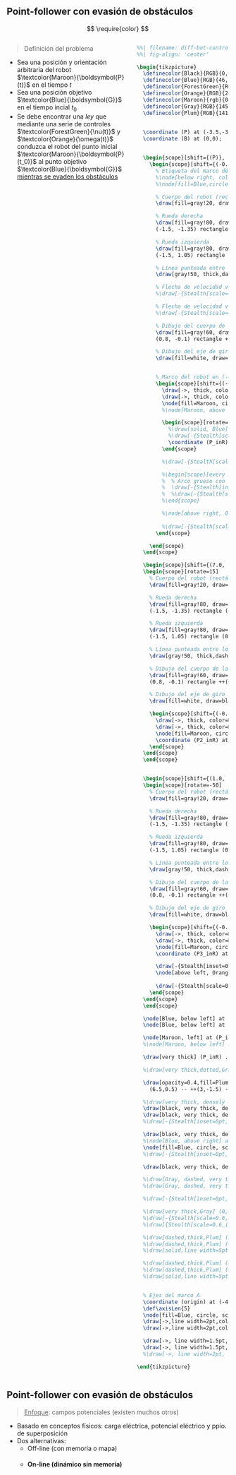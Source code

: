 ## Point-follower con evasión de obstáculos {.smaller}

::: {.hidden}
$$
\require{color}
$$
:::

::: {.columns}
::: {.column}

> Definición del problema

- Sea una posición y orientación arbitraria del robot $\textcolor{Maroon}{\boldsymbol{P}(t)}$ en el tiempo $t$
- Sea una posición objetivo $\textcolor{Blue}{\boldsymbol{G}}$ en el tiempo incial $t_0$
- Se debe encontrar una *ley* que mediante una serie de controles $\textcolor{ForestGreen}{\nu(t)}$ y $\textcolor{Orange}{\omega(t)}$ conduzca el robot del punto inicial $\textcolor{Maroon}{\boldsymbol{P}(t_0)}$ al punto objetivo $\textcolor{Blue}{\boldsymbol{G}}$ [mientras se evaden los obstáculos]{.underline}
 
:::
::: {.column}

```.tikz
%%| filename: diff-bot-control
%%| fig-align: 'center'

\begin{tikzpicture}
  \definecolor{Black}{RGB}{0,0,0}
  \definecolor{Blue}{RGB}{46, 49, 146}              % pigment: {0.2, 0.2, 0.6}
  \definecolor{ForestGreen}{RGB}{21, 155, 82}       % web: {0.13, 0.55, 0.13}
  \definecolor{Orange}{RGB}{244, 110, 43}           % web color: {1.0, 0.65, 0.0}
  \definecolor{Maroon}{rgb}{0.76, 0.13, 0.28}       % brightmaroon
  \definecolor{Gray}{RGB}{145, 143, 143}            % html/cssgray: {0.5, 0.5, 0.5}
  \definecolor{Plum}{RGB}{141, 25, 143}             % traditional: {0.56, 0.27, 0.52}

  
  \coordinate (P) at (-3.5,-3.0);
  \coordinate (B) at (0,0);


  \begin{scope}[shift={(P)}, rotate=25, opacity=0.5, transform shape]
    \begin{scope}[shift={(-0.75, 0.0)}, every node/.style={scale=1.2}]
      % Etiqueta del marco de referencia A (debajo del origen, a la derecha)
      %\node[below right, color=Blue] at (0,-0.1) {$\{\boldsymbol{A}\}$};
      %\node[fill=Blue,circle,scale=0.4] at (0,0);

      % Cuerpo del robot (rectángulo)
      \draw[fill=gray!20, draw=black, thick] (-1.5,-1) rectangle (1.5,1);

      % Rueda derecha
      \draw[fill=gray!80, draw=black, thick, rounded corners=0.15cm]
      (-1.5, -1.35) rectangle (0, -1.05);

      % Rueda izquierda
      \draw[fill=gray!80, draw=black, thick, rounded corners=0.15cm]
      (-1.5, 1.05) rectangle (0, 1.35);

      % Línea punteada entre los centros de las ruedas
      \draw[gray!50, thick,dash pattern=on 2pt off 1pt] (-0.75, -1.05) -- (-0.75, 1.05);

      % Flecha de velocidad v_L (rueda inferior)
      %\draw[-{Stealth[scale=0.6,inset=0pt]}, thick] (0.1, -1.2) -- (0.5, -1.2) node[midway, below] {$v_R$};

      % Flecha de velocidad v_R (rueda superior)
      %\draw[-{Stealth[scale=0.6,inset=0pt]}, thick] (0.1, 1.2) -- (0.5, 1.2) node[midway, above] {$v_L$};

      % Dibujo del cuerpo de la rueda (rectángulo gris oscuro con bordes redondeados)
      \draw[fill=gray!60, draw=black, thick, rounded corners=0.1cm] 
      (0.8, -0.1) rectangle ++(0.5, 0.2);

      % Dibujo del eje de giro (círculo blanco con borde negro a la izquierda)
      \draw[fill=white, draw=black, thick] (0.8, 0) circle (0.05);


      % Marco del robot en (-0.75, 0)
      \begin{scope}[shift={(-0.75, 0)}]
        \draw[->, thick, color=Maroon] (0,0) -- (3.0,0) node[right] {}; %{$\boldsymbol{x}_R$};
        \draw[->, thick, color=Maroon] (0,0) -- (0,3.0) node[left=2] {}; %{$\boldsymbol{y}_R$};
        \node[fill=Maroon, circle, scale=0.4] at (0,0) {};
        %\node[Maroon, above right] at (0,0) {\large $\boldsymbol{P}(t_0)$};

        \begin{scope}[rotate=-20, transform shape]
          %\draw[solid, Blue] (0,0) -- ++(2.8,0);
          %\draw[-{Stealth[scale=0.6,inset=0pt]}, thick, Orange] (2.5,0) arc[start angle=0, end angle=20, radius=2.5] node[midway, right] {$\theta$};
          \coordinate (P_inR) at (0,0);
        \end{scope}

        %\draw[-{Stealth[scale=0.6,inset=0pt]}, thick, Maroon] (3.4,0) arc[start angle=0, end angle=15.3, radius=3.4] node[midway, right] {$\alpha$};

        %\begin{scope}[every node/.style={scale=0.75}, transform shape]
        %  % Arco grueso con flecha sólida
        %  \draw[-{Stealth[inset=0pt, length=7pt,flex]}, line width=3pt, Orange] (-180:0.4) arc[start angle=-180, end angle=0, radius=0.4] coordinate[pos=1.0](e331); %node[pos=0.6,below left] {$\omega (t)$};
        %  %\draw[-{Stealth[scale=0.6,inset=0pt]}, thick, ForestGreen] (0,1.5) -- ++(0,0.6) node[midway, right] {$\dot{y}$};
        %\end{scope}

        %\node[above right, Orange] at (e331) {$\omega (t)$};
        
        %\draw[-{Stealth[scale=0.6,inset=0pt]}, very thick, ForestGreen] (0, 0) -- ++(2.0, 0) node[pos=1, above] {$\nu (t)$};
      \end{scope}

    \end{scope}
  \end{scope}

  \begin{scope}[shift={(7.0, -8.0)}, opacity=0.5, every node/.style={scale=1.5}]
  \begin{scope}[rotate=15]
    % Cuerpo del robot (rectángulo)
    \draw[fill=gray!20, draw=black, thick] (-1.5,-1) rectangle (1.5,1);

    % Rueda derecha
    \draw[fill=gray!80, draw=black, thick, rounded corners=0.15cm]
    (-1.5, -1.35) rectangle (0, -1.05);

    % Rueda izquierda
    \draw[fill=gray!80, draw=black, thick, rounded corners=0.15cm]
    (-1.5, 1.05) rectangle (0, 1.35);

    % Línea punteada entre los centros de las ruedas
    \draw[gray!50, thick,dash pattern=on 2pt off 1pt] (-0.75, -1.05) -- (-0.75, 1.05);

    % Dibujo del cuerpo de la rueda (rectángulo gris oscuro con bordes redondeados)
    \draw[fill=gray!60, draw=black, thick, rounded corners=0.1cm] 
    (0.8, -0.1) rectangle ++(0.5, 0.2);

    % Dibujo del eje de giro (círculo blanco con borde negro a la izquierda)
    \draw[fill=white, draw=black, thick] (0.8, 0) circle (0.05);

    \begin{scope}[shift={(-0.75, 0)}, transform shape]
      \draw[->, thick, color=Maroon] (0,0) -- (3.0,0) node[right] {};% {$\boldsymbol{x}_R$};
      \draw[->, thick, color=Maroon] (0,0) -- (0,2.5) node[left=2] {};% {$\boldsymbol{y}_R$};
      \node[fill=Maroon, circle, scale=0.4] at (0,0) {};
      \coordinate (P2_inR) at (0,0);
    \end{scope}
  \end{scope}
  \end{scope}


  \begin{scope}[shift={(1.0, -6.1)}, every node/.style={scale=1.5}]
  \begin{scope}[rotate=-50]
    % Cuerpo del robot (rectángulo)
    \draw[fill=gray!20, draw=black, thick] (-1.5,-1) rectangle (1.5,1);

    % Rueda derecha
    \draw[fill=gray!80, draw=black, thick, rounded corners=0.15cm]
    (-1.5, -1.35) rectangle (0, -1.05);

    % Rueda izquierda
    \draw[fill=gray!80, draw=black, thick, rounded corners=0.15cm]
    (-1.5, 1.05) rectangle (0, 1.35);

    % Línea punteada entre los centros de las ruedas
    \draw[gray!50, thick,dash pattern=on 2pt off 1pt] (-0.75, -1.05) -- (-0.75, 1.05);

    % Dibujo del cuerpo de la rueda (rectángulo gris oscuro con bordes redondeados)
    \draw[fill=gray!60, draw=black, thick, rounded corners=0.1cm] 
    (0.8, -0.1) rectangle ++(0.5, 0.2);

    % Dibujo del eje de giro (círculo blanco con borde negro a la izquierda)
    \draw[fill=white, draw=black, thick] (0.8, 0) circle (0.05);

    \begin{scope}[shift={(-0.75, 0)}, transform shape]
      \draw[->, thick, color=Maroon] (0,0) -- (3.0,0) node[right, rotate=50] {$\boldsymbol{x}_R$};
      \draw[->, thick, color=Maroon] (0,0) -- (0,2.5) node[above, rotate=50] {$\boldsymbol{y}_R$};
      \node[fill=Maroon, circle, scale=0.4] at (0,0) {};
      \coordinate (P3_inR) at (0,0);

      \draw[-{Stealth[inset=0pt, length=7pt,flex]}, line width=3pt, Orange] (-225:0.4) arc[start angle=-225, end angle=0, radius=0.4] coordinate[pos=.5](e331); %node[pos=0.6,below left] {$\omega (t)$};
      \node[above left, Orange, rotate=50] at (e331) {\large $\boldsymbol{\omega (t)}$};
        
      \draw[-{Stealth[scale=0.6,inset=0pt]}, line width=3pt, ForestGreen] (0, 0) -- ++(2.0, 0) node[pos=1, above right, rotate=50] {\large $\boldsymbol{\nu (t)}$};
    \end{scope}
  \end{scope}
  \end{scope}

  \node[Blue, below left] at (-4.5,-5.0) {$\textsf{previo}$};
  \node[Blue, below left] at (7.0,-9.6) {$\textsf{futuro}$};

  \node[Maroon, left] at (P_inR) {\LARGE $\boldsymbol{P}(t_0)$};
  %\node[Maroon, below left] at (P3_inR) {\large $\boldsymbol{P}(t)$};

  \draw[very thick] (P_inR) .. controls ++(20:5) and ++(10:-5) .. (P2_inR);

  %\draw[very thick,dotted,Gray] (P_inR) -- (P2_inR);

  \draw[opacity=0.4,fill=Plum]
    (6.5,0.5) -- ++(3,-1.5) -- ++(-0.5,-2) -- ++(-3.5,-1.5) -- ++(-4,2) node[pos=1.0](O1) {} node[pos=0.9](O2) {} -- ++(0.5,2) -- cycle;

  %\draw[very thick, densely dashed] (O2) -- (P3_inR);
  \draw[black, very thick, densely dashed] (P_inR) -- (O1) node[circle, fill=Plum, scale=0.8](O1) {};
  \draw[black, very thick, densely dashed] (P3_inR) -- ++(60:3.1) node[circle, fill=Plum, scale=0.8](O2) {} node[midway, above left] {\Large $\vec{\boldsymbol{\eta}}$} node[Plum, above=4] {\Large $\boldsymbol{O}$};
  %\draw[-{Stealth[inset=0pt,flex]}, line width=3pt, color=Plum] (P3_inR) -- ++(-120:3) node[below] {\Large $\boldsymbol{F}_R$};

  \draw[black, very thick, densely dashed] (P3_inR) -- ++(20:12) node(G) {} node[midway, above] {\LARGE $\vec{\boldsymbol{e}}$} node[Blue, above right] {\Large $\boldsymbol{G}$};
  %\node[Blue, above right] at (11,-2) {$\boldsymbol{G}$};
  \node[fill=Blue, circle, scale=0.8] at (G) {};
  %\draw[-{Stealth[inset=0pt,flex]}, line width=3pt, color=Blue] (P3_inR) -- ++(20:3) node[above] {\Large $\boldsymbol{F}_A$};

  \draw[black, very thick, densely dashed] (P2_inR) -- (G) {};

  %\draw[Gray, dashed, very thick] (P3_inR) ++(20:3) -- ++(-120:3);
  %\draw[Gray, dashed, very thick] (P3_inR) ++(-120:3) -- ++(20:3);

  %\draw[-{Stealth[inset=0pt,flex]}, line width=3pt, color=ForestGreen] (P3_inR) -- ++(-50:2.2) node[below] {\Large $\boldsymbol{F}_T$};

  %\draw[very thick,Gray] (0,0) -- (P_inR) node[midway, above] {$\rho$};
  %\draw[-{Stealth[scale=0.6,inset=0pt]},very thick,Gray] (0,0) -- ++(2.0,1.45) node[pos=1, above] {$\hat{x}$};
  %\draw[{Stealth[scale=0.6,inset=0pt]}-, thick, Gray] (1.5,0) arc[start angle=0, end angle=35.3, radius=1.5] node[midway, right] {$\beta$};

  %\draw[dashed,thick,Plum] (P_inR) -- ++(0.0,-2.0) coordinate[at end](x0);
  %\draw[dashed,thick,Plum] (0,0) -- (0,0 |- P_inR) -- ++(0.0,-2.0) coordinate[at end](x1);
  %\draw[solid,line width=5pt,Plum] (x0) -- (x1) node[midway, above] {$\Delta x$};

  %\draw[dashed,thick,Plum] (P_inR) -- ++(-2.0,0.0) coordinate[at end](y0);
  %\draw[dashed,thick,Plum] (0,0) -- (P_inR |- 0,0) -- ++(-2.0,0.0) coordinate[at end](y1);
  %\draw[solid,line width=5pt,Plum] (y0) -- (y1) node[midway, left] {$\Delta y$};


  % Ejes del marco A
  \coordinate (origin) at (-4,-14);
  \def\axisLen{5}
  \node[fill=Blue, circle, scale=0.8] at (origin) {};
  \draw[->,line width=2pt,color=Blue] (origin) -- ++(\axisLen,0) node[above=4] {\Large $\boldsymbol{x}_A$};
  \draw[->,line width=2pt,color=Blue] (origin) -- ++(0,\axisLen) node[above] {\Large $\boldsymbol{y}_A$};

  \draw[->, line width=1.5pt, solid, Maroon] (origin) -- (P3_inR) node[midway, above left] {\LARGE $\vec{\boldsymbol{r_P}}$};
  \draw[->, line width=1.5pt, solid, Blue] (origin) -- (G)  node[pos=0.4, above left] {\LARGE $\vec{\boldsymbol{r_G}}$};
  %\draw[->, line width=2pt, solid, Plum] (origin) -- (O2);

\end{tikzpicture}
```

:::
:::

<!-- [VER SI SE PUEDE AGREGAR MÁS INTRO CON EJEMPLOS DE OTROS MÉTODOS DE EVASIÓN DE OBSTÁCULOS O INFO ADICIONAL]{.mark} -->

## Point-follower con evasión de obstáculos {.smaller}

> [Enfoque]{.underline}: campos potenciales (existen muchos otros)

- Basado en conceptos físicos: carga eléctrica, potencial eléctrico y ppio. de superposición
- Dos alternativas:
  - Off-line (con memoria o mapa)
  - #### On-line (dinámico sin memoria)
